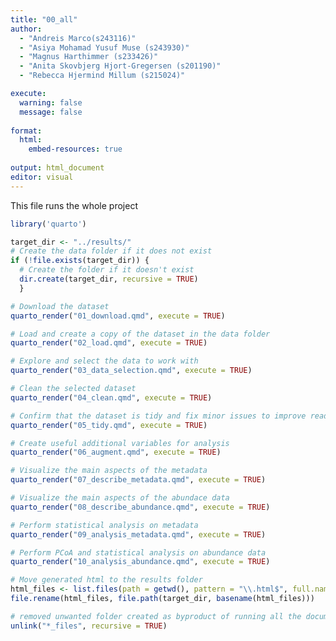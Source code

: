 ```yaml
---
title: "00_all"
author: 
  - "Andreis Marco(s243116)" 
  - "Asiya Mohamad Yusuf Muse (s243930)"
  - "Magnus Harthimmer (s233426)"  
  - "Anita Skovbjerg Hjort-Gregersen (s201190)"
  - "Rebecca Hjermind Millum (s215024)"

execute:
  warning: false
  message: false
 
format:
  html:
    embed-resources: true
    
output: html_document
editor: visual
---
```


This file runs the whole project

```r
library('quarto')
```

```r
target_dir <- "../results/"
# Create the data folder if it does not exist
if (!file.exists(target_dir)) {
  # Create the folder if it doesn't exist
  dir.create(target_dir, recursive = TRUE)
  }

# Download the dataset
quarto_render("01_download.qmd", execute = TRUE)

# Load and create a copy of the dataset in the data folder
quarto_render("02_load.qmd", execute = TRUE)

# Explore and select the data to work with
quarto_render("03_data_selection.qmd", execute = TRUE)

# Clean the selected dataset
quarto_render("04_clean.qmd", execute = TRUE)

# Confirm that the dataset is tidy and fix minor issues to improve readability
quarto_render("05_tidy.qmd", execute = TRUE)

# Create useful additional variables for analysis
quarto_render("06_augment.qmd", execute = TRUE)

# Visualize the main aspects of the metadata
quarto_render("07_describe_metadata.qmd", execute = TRUE)

# Visualize the main aspects of the abundace data
quarto_render("08_describe_abundance.qmd", execute = TRUE)

# Perform statistical analysis on metadata
quarto_render("09_analysis_metadata.qmd", execute = TRUE)

# Perform PCoA and statistical analysis on abundance data
quarto_render("10_analysis_abundance.qmd", execute = TRUE)

# Move generated html to the results folder
html_files <- list.files(path = getwd(), pattern = "\\.html$", full.names = TRUE)
file.rename(html_files, file.path(target_dir, basename(html_files)))

# removed unwanted folder created as byproduct of running all the documents
unlink("*_files", recursive = TRUE)
```
